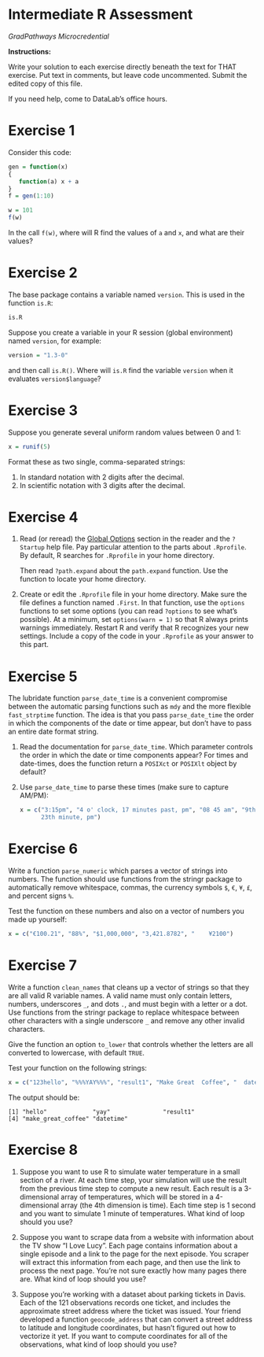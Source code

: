 Intermediate R Assessment
=========================

_GradPathways Microcredential_

**Instructions:**

Write your solution to each exercise directly beneath the text for THAT
exercise. Put text in comments, but leave code uncommented. Submit the edited
copy of this file.

If you need help, come to DataLab's office hours.


Exercise 1
==========

Consider this code:

```r
gen = function(x)
{
   function(a) x + a
}
f = gen(1:10)

w = 101
f(w)
```

In the call `f(w)`, where will R find the values of `a` and `x`, and what are
their values?



Exercise 2
==========

The base package contains a variable named `version`. This is used in the
function `is.R`:

```r
is.R
```

Suppose you create a variable in your R session (global environment) named
`version`, for example:

```r
version = "1.3-0"
```

and then call `is.R()`. Where will `is.R` find the variable `version` when it
evaluates `version$language`?


Exercise 3
==========

Suppose you generate several uniform random values between 0 and 1:

```r
x = runif(5)
```

Format these as two single, comma-separated strings:

1. In standard notation with 2 digits after the decimal.
2. In scientific notation with 3 digits after the decimal.


Exercise 4
==========

1. Read (or reread) the [Global Options][global] section in the reader and the
   `?Startup` help file. Pay particular attention to the parts about
   `.Rprofile`. By default, R searches for `.Rprofile` in your home directory.

   Then read `?path.expand` about the `path.expand` function. Use the function
   to locate your home directory.

   [global]: https://ucdavisdatalab.github.io/workshop_intermediate_r/output-errors-and-bugs.html#global-options

2. Create or edit the `.Rprofile` file in your home directory. Make sure the
   file defines a function named `.First`. In that function, use the `options`
   functions to set some options (you can read `?options` to see what's
   possible). At a minimum, set `options(warn = 1)` so that R always prints
   warnings immediately. Restart R and verify that R recognizes your new
   settings. Include a copy of the code in your `.Rprofile` as your answer to
   this part.


Exercise 5
==========

The lubridate function `parse_date_time` is a convenient compromise between the
automatic parsing functions such as `mdy` and the more flexible `fast_strptime`
function. The idea is that you pass `parse_date_time` the order in which the
components of the date or time appear, but don't have to pass an entire date
format string.

1.  Read the documentation for `parse_date_time`. Which parameter controls the
    order in which the date or time components appear? For times and
    date-times, does the function return a `POSIXct` or `POSIXlt` object by
    default?

2.  Use `parse_date_time` to parse these times (make sure to capture AM/PM):

    ```r
    x = c("3:15pm", "4 o' clock, 17 minutes past, pm", "08 45 am", "9th hour,
          23th minute, pm")
    ```


Exercise 6
==========

Write a function `parse_numeric` which parses a vector of strings into numbers.
The function should use functions from the stringr package to automatically
remove whitespace, commas, the currency symbols `$`, `€`, `¥`, `£`, and percent
signs `%`.

Test the function on these numbers and also on a vector of numbers you made up
yourself:

```r
x = c("€100.21", "88%", "$1,000,000", "3,421.8782", "    ¥2100")
```


Exercise 7
==========

Write a function `clean_names` that cleans up a vector of strings so that they
are all valid R variable names. A valid name must only contain letters,
numbers, underscores `_`, and dots `.`, and must begin with a letter or a dot.
Use functions from the stringr package to replace whitespace between other
characters with a single underscore `_` and remove any other invalid
characters.

Give the function an option `to_lower` that controls whether the letters are
all converted to lowercase, with default `TRUE`.

Test your function on the following strings:

```r
x = c("123hello", "%%%YAY%%%", "result1", "Make Great  Coffee", "  date-time ")
```

The output should be:

```
[1] "hello"             "yay"               "result1"
[4] "make_great_coffee" "datetime"
```


Exercise 8
==========

1. Suppose you want to use R to simulate water temperature in a small section
   of a river. At each time step, your simulation will use the result from the
   previous time step to compute a new result. Each result is a 3-dimensional
   array of temperatures, which will be stored in a 4-dimensional array (the
   4th dimension is time). Each time step is 1 second and you want to simulate
   1 minute of temperatures. What kind of loop should you use?

2. Suppose you want to scrape data from a website with information about the TV
   show "I Love Lucy". Each page contains information about a single episode
   and a link to the page for the next episode. You scraper will extract this
   information from each page, and then use the link to process the next page.
   You're not sure exactly how many pages there are. What kind of loop should
   you use?

3. Suppose you're working with a dataset about parking tickets in Davis. Each
   of the 121 observations records one ticket, and includes the approximate
   street address where the ticket was issued. Your friend developed a function
   `geocode_address` that can convert a street address to latitude and
   longitude coordinates, but hasn't figured out how to vectorize it yet. If
   you want to compute coordinates for all of the observations, what kind of
   loop should you use?
